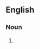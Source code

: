 {{also|market places}}

==English==

===Noun===
{{head|en|noun form}}

# {{plural of|marketplace|lang=en}}